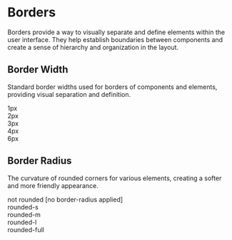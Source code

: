 
<Meta title="Foundation/Borders"/>

# Borders

Borders provide a way to visually separate and define elements within the user interface. They help establish boundaries between components and create a sense of hierarchy and organization in the layout.


## Border Width

Standard border widths used for borders of components and elements, providing visual separation and definition.

<Unstyled>
    <div className="flex flex-wrap gap-m">
        <div>
            <div className="w-xxl h-xxl bg-primary-200 border border-base-100 border-1 rounded"></div>
            <div>1px</div>
        </div>
        <div>
            <div className="w-xxl h-xxl bg-primary-200 border border-base-100 border-2 rounded"></div>
            <div>2px</div>
        </div>
        <div>
            <div className="w-xxl h-xxl bg-primary-200 border border-base-100 border-3 rounded"></div>
            <div>3px</div>
        </div>
        <div>
            <div className="w-xxl h-xxl bg-primary-200 border border-base-100 border-4 rounded"></div>
            <div>4px</div>
        </div>
        <div>
            <div className="w-xxl h-xxl bg-primary-200 border border-base-100 border-6 rounded"></div>
            <div>6px</div>
        </div>
    </div>
</Unstyled>

## Border Radius

The curvature of rounded corners for various elements, creating a softer and more friendly appearance.

<Unstyled>
    <div className="flex flex-col gap-m">
        <div>
            <div className="w-xxl h-xxl border bg-primary-200 border-base-100 border-3"></div>
            <div>not rounded [no border-radius applied]</div>
        </div>
        <div>
            <div className="w-xxl h-xxl border bg-primary-200 border-base-100 border-3 rounded-s"></div>
            <div>rounded-s</div>
        </div>
        <div>
            <div className="w-xxl h-xxl border bg-primary-200 border-base-100 border-3 rounded-m"></div>
            <div>rounded-m</div>
        </div>
        <div>
            <div className="w-xxl h-xxl border bg-primary-200 border-base-100 border-3 rounded-l"></div>
            <div>rounded-l</div>
        </div>
        <div>
            <div className="w-xxl h-xxl border bg-primary-200 border-base-100 border-3  rounded-full"></div>
            <div>rounded-full</div>
        </div>
    </div>
</Unstyled>
